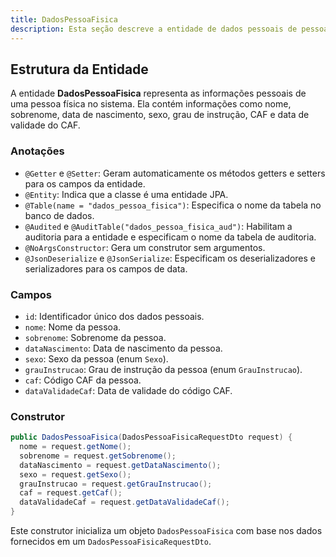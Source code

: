 ```yaml
---
title: DadosPessoaFisica
description: Esta seção descreve a entidade de dados pessoais de pessoa física da aplicação, que é responsável por armazenar os dados pessoais dos usuários.
---
```


## Estrutura da Entidade

A entidade **DadosPessoaFisica** representa as informações pessoais de uma pessoa física no sistema. Ela contém informações como nome, sobrenome, data de nascimento, sexo, grau de instrução, CAF e data de validade do CAF.

### Anotações

- `@Getter` e `@Setter`: Geram automaticamente os métodos getters e setters para os campos da entidade.
- `@Entity`: Indica que a classe é uma entidade JPA.
- `@Table(name = "dados_pessoa_fisica")`: Especifica o nome da tabela no banco de dados.
- `@Audited` e `@AuditTable("dados_pessoa_fisica_aud")`: Habilitam a auditoria para a entidade e especificam o nome da tabela de auditoria.
- `@NoArgsConstructor`: Gera um construtor sem argumentos.
- `@JsonDeserialize` e `@JsonSerialize`: Especificam os deserializadores e serializadores para os campos de data.

### Campos

- `id`: Identificador único dos dados pessoais.
- `nome`: Nome da pessoa.
- `sobrenome`: Sobrenome da pessoa.
- `dataNascimento`: Data de nascimento da pessoa.
- `sexo`: Sexo da pessoa (enum `Sexo`).
- `grauInstrucao`: Grau de instrução da pessoa (enum `GrauInstrucao`).
- `caf`: Código CAF da pessoa.
- `dataValidadeCaf`: Data de validade do código CAF.

### Construtor

```java
public DadosPessoaFisica(DadosPessoaFisicaRequestDto request) {
  nome = request.getNome();
  sobrenome = request.getSobrenome();
  dataNascimento = request.getDataNascimento();
  sexo = request.getSexo();
  grauInstrucao = request.getGrauInstrucao();
  caf = request.getCaf();
  dataValidadeCaf = request.getDataValidadeCaf();
}
```

Este construtor inicializa um objeto `DadosPessoaFisica` com base nos dados fornecidos em um `DadosPessoaFisicaRequestDto`.